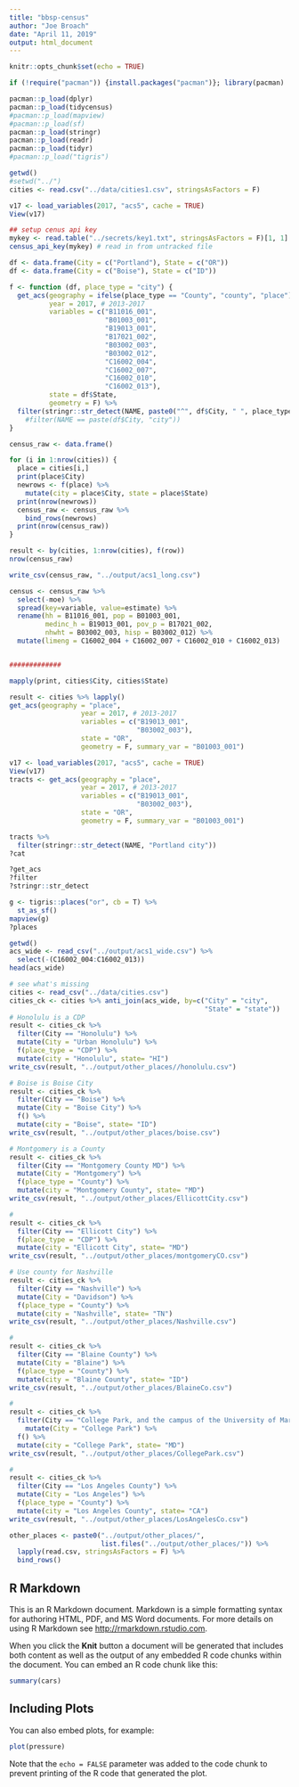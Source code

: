 ```yaml
---
title: "bbsp-census"
author: "Joe Broach"
date: "April 11, 2019"
output: html_document
---
```


```r
knitr::opts_chunk$set(echo = TRUE)

if (!require("pacman")) {install.packages("pacman")}; library(pacman)

pacman::p_load(dplyr)
pacman::p_load(tidycensus)
#pacman::p_load(mapview)
#pacman::p_load(sf)
pacman::p_load(stringr)
pacman::p_load(readr)
pacman::p_load(tidyr)
#pacman::p_load("tigris")

```

```r
getwd()
#setwd("../")
cities <- read.csv("../data/cities1.csv", stringsAsFactors = F)

v17 <- load_variables(2017, "acs5", cache = TRUE)
View(v17)

## setup cenus api key
mykey <- read.table("../secrets/key1.txt", stringsAsFactors = F)[1, 1]
census_api_key(mykey) # read in from untracked file

df <- data.frame(City = c("Portland"), State = c("OR"))
df <- data.frame(City = c("Boise"), State = c("ID"))

f <- function (df, place_type = "city") {
  get_acs(geography = ifelse(place_type == "County", "county", "place"),
          year = 2017, # 2013-2017
          variables = c("B11016_001",
                        "B01003_001",
                        "B19013_001",
                        "B17021_002",
                        "B03002_003",
                        "B03002_012",
                        "C16002_004",
                        "C16002_007",
                        "C16002_010",
                        "C16002_013"),
          state = df$State,
          geometry = F) %>%
  filter(stringr::str_detect(NAME, paste0("^", df$City, " ", place_type)))
    #filter(NAME == paste(df$City, "city"))
}

census_raw <- data.frame()

for (i in 1:nrow(cities)) {
  place = cities[i,]
  print(place$City)
  newrows <- f(place) %>%
    mutate(city = place$City, state = place$State)
  print(nrow(newrows))
  census_raw <- census_raw %>%
    bind_rows(newrows)
  print(nrow(census_raw))
}

result <- by(cities, 1:nrow(cities), f(row))
nrow(census_raw)

write_csv(census_raw, "../output/acs1_long.csv")

census <- census_raw %>% 
  select(-moe) %>%
  spread(key=variable, value=estimate) %>%
  rename(hh = B11016_001, pop = B01003_001,
         medinc_h = B19013_001, pov_p = B17021_002,
         nhwht = B03002_003, hisp = B03002_012) %>%
  mutate(limeng = C16002_004 + C16002_007 + C16002_010 + C16002_013)


#############

mapply(print, cities$City, cities$State)

result <- cities %>% lapply()
get_acs(geography = "place", 
                  year = 2017, # 2013-2017
                  variables = c("B19013_001",
                                "B03002_003"),
                  state = "OR",
                  geometry = F, summary_var = "B01003_001")

v17 <- load_variables(2017, "acs5", cache = TRUE)
View(v17)
tracts <- get_acs(geography = "place", 
                  year = 2017, # 2013-2017
                  variables = c("B19013_001",
                                "B03002_003"),
                  state = "OR",
                  geometry = F, summary_var = "B01003_001")

tracts %>%
  filter(stringr::str_detect(NAME, "Portland city"))
?cat

?get_acs
?filter
?stringr::str_detect

g <- tigris::places("or", cb = T) %>%
  st_as_sf()
mapview(g)
?places
```

```r
getwd()
acs_wide <- read_csv("../output/acs1_wide.csv") %>%
  select(-(C16002_004:C16002_013))
head(acs_wide)

# see what's missing
cities <- read_csv("../data/cities.csv")
cities_ck <- cities %>% anti_join(acs_wide, by=c("City" = "city", 
                                                 "State" = "state"))
# Honolulu is a CDP
result <- cities_ck %>%
  filter(City == "Honolulu") %>% 
  mutate(City = "Urban Honolulu") %>%
  f(place_type = "CDP") %>% 
  mutate(city = "Honolulu", state= "HI")
write_csv(result, "../output/other_places//honolulu.csv")

# Boise is Boise City
result <- cities_ck %>%
  filter(City == "Boise") %>% 
  mutate(City = "Boise City") %>%
  f() %>% 
  mutate(city = "Boise", state= "ID")
write_csv(result, "../output/other_places/boise.csv")

# Montgomery is a County
result <- cities_ck %>%
  filter(City == "Montgomery County MD") %>%
  mutate(City = "Montgomery") %>%
  f(place_type = "County") %>% 
  mutate(city = "Montgomery County", state= "MD")
write_csv(result, "../output/other_places/EllicottCity.csv")

# 
result <- cities_ck %>%
  filter(City == "Ellicott City") %>%
  f(place_type = "CDP") %>% 
  mutate(city = "Ellicott City", state= "MD")
write_csv(result, "../output/other_places/montgomeryCO.csv")

# Use county for Nashville
result <- cities_ck %>%
  filter(City == "Nashville") %>%
  mutate(City = "Davidson") %>%
  f(place_type = "County") %>% 
  mutate(city = "Nashville", state= "TN")
write_csv(result, "../output/other_places/Nashville.csv")

#
result <- cities_ck %>%
  filter(City == "Blaine County") %>%
  mutate(City = "Blaine") %>%
  f(place_type = "County") %>% 
  mutate(city = "Blaine County", state= "ID")
write_csv(result, "../output/other_places/BlaineCo.csv")

# 
result <- cities_ck %>%
  filter(City == "College Park, and the campus of the University of Maryland") %>%
    mutate(City = "College Park") %>%
  f() %>%
  mutate(city = "College Park", state= "MD")
write_csv(result, "../output/other_places/CollegePark.csv")

#
result <- cities_ck %>%
  filter(City == "Los Angeles County") %>%
  mutate(City = "Los Angeles") %>%
  f(place_type = "County") %>% 
  mutate(city = "Los Angeles County", state= "CA")
write_csv(result, "../output/other_places/LosAngelesCo.csv")

other_places <- paste0("../output/other_places/", 
                       list.files("../output/other_places/")) %>%
  lapply(read.csv, stringsAsFactors = F) %>%
  bind_rows()  

```

## R Markdown

This is an R Markdown document. Markdown is a simple formatting syntax for authoring HTML, PDF, and MS Word documents. For more details on using R Markdown see <http://rmarkdown.rstudio.com>.

When you click the **Knit** button a document will be generated that includes both content as well as the output of any embedded R code chunks within the document. You can embed an R code chunk like this:

```r
summary(cars)
```

## Including Plots

You can also embed plots, for example:

```r
plot(pressure)
```

Note that the `echo = FALSE` parameter was added to the code chunk to prevent printing of the R code that generated the plot.
